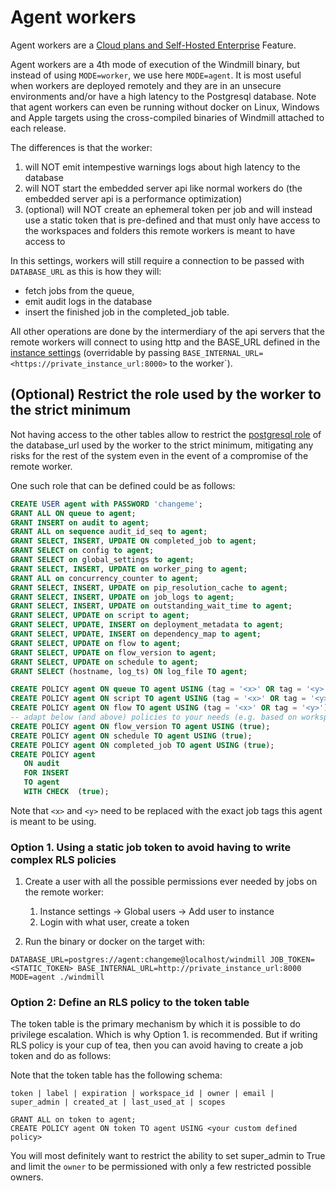 # Agent workers

Agent workers are a [Cloud plans and Self-Hosted Enterprise](/pricing) Feature.

Agent workers are a 4th mode of execution of the Windmill binary, but instead of using `MODE=worker`, we use here `MODE=agent`.
It is most useful when workers are deployed remotely and they are in an unsecure environments and/or have a high latency to the Postgresql database.
Note that agent workers can even be running without docker on Linux, Windows and Apple targets using the cross-compiled binaries of Windmill attached to each release.

The differences is that the worker:

1. will NOT emit intempestive warnings logs about high latency to the database
2. will NOT start the embedded server api like normal workers do (the embedded server api is a performance optimization)
3. (optional) will NOT create an ephemeral token per job and will instead use a static token that is pre-defined and that must only have access to the workspaces and folders this remote workers is meant to have access to

In this settings, workers will still require a connection to be passed with `DATABASE_URL` as this is how they will:

- fetch jobs from the queue,
- emit audit logs in the database
- insert the finished job in the completed_job table.

All other operations are done by the intermerdiary of the api servers that the remote workers will connect to using http and the BASE_URL defined in the [instance settings](../../advanced/18_instance_settings/index.mdx#base-url) (overridable by passing `BASE_INTERNAL_URL=<https://private_instance_url:8000>` to the worker`).

## (Optional) Restrict the role used by the worker to the strict minimum

Not having access to the other tables allow to restrict the [postgresql role](https://www.postgresql.org/docs/current/user-manag.html) of the database_url used by the worker to the strict minimum, mitigating any risks
for the rest of the system even in the event of a compromise of the remote worker.

One such role that can be defined could be as follows:

```sql
CREATE USER agent with PASSWORD 'changeme';
GRANT ALL ON queue to agent;
GRANT INSERT on audit to agent;
GRANT ALL on sequence audit_id_seq to agent;
GRANT SELECT, INSERT, UPDATE ON completed_job to agent;
GRANT SELECT on config to agent;
GRANT SELECT on global_settings to agent;
GRANT SELECT, INSERT, UPDATE on worker_ping to agent;
GRANT ALL on concurrency_counter to agent;
GRANT SELECT, INSERT, UPDATE on pip_resolution_cache to agent;
GRANT SELECT, INSERT, UPDATE on job_logs to agent;
GRANT SELECT, INSERT, UPDATE on outstanding_wait_time to agent;
GRANT SELECT, UPDATE on script to agent;
GRANT SELECT, UPDATE, INSERT on deployment_metadata to agent;
GRANT SELECT, UPDATE, INSERT on dependency_map to agent;
GRANT SELECT, UPDATE on flow to agent;
GRANT SELECT, UPDATE on flow_version to agent;
GRANT SELECT, UPDATE on schedule to agent;
GRANT SELECT (hostname, log_ts) ON log_file TO agent;

CREATE POLICY agent ON queue TO agent USING (tag = '<x>' OR tag = '<y>');
CREATE POLICY agent ON script TO agent USING (tag = '<x>' OR tag = '<y>');
CREATE POLICY agent ON flow TO agent USING (tag = '<x>' OR tag = '<y>');
-- adapt below (and above) policies to your needs (e.g. based on workspace/path etc...)
CREATE POLICY agent ON flow_version TO agent USING (true);
CREATE POLICY agent ON schedule TO agent USING (true);
CREATE POLICY agent ON completed_job TO agent USING (true);
CREATE POLICY agent
   ON audit
   FOR INSERT
   TO agent
   WITH CHECK  (true);


```

Note that `<x>` and `<y>` need to be replaced with the exact job tags this agent is meant to be using.

### Option 1. Using a static job token to avoid having to write complex RLS policies

1. Create a user with all the possible permissions ever needed by jobs on the remote worker:

   1. Instance settings -> Global users -> Add user to instance
   2. Login with what user, create a token

2. Run the binary or docker on the target with:

```
DATABASE_URL=postgres://agent:changeme@localhost/windmill JOB_TOKEN=<STATIC_TOKEN> BASE_INTERNAL_URL=http://private_instance_url:8000 MODE=agent ./windmill
```

### Option 2: Define an RLS policy to the token table

The token table is the primary mechanism by which it is possible to do privilege escalation. Which is why Option 1. is recommended. But if writing RLS policy is your cup of tea, then you can avoid having to create a job token and do as follows:

Note that the token table has the following schema:

```
token | label | expiration | workspace_id | owner | email | super_admin | created_at | last_used_at | scopes
```

```
GRANT ALL on token to agent;
CREATE POLICY agent ON token TO agent USING <your custom defined policy>
```

You will most definitely want to restrict the ability to set super_admin to True and limit the `owner` to be permissioned with only a few restricted possible owners.
